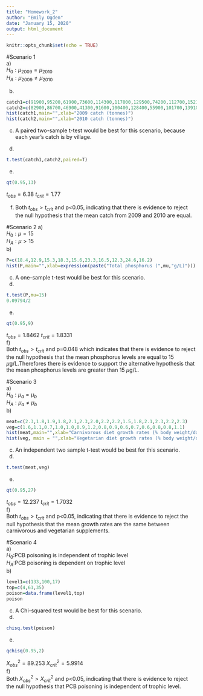 ```yaml
---
title: "Homework_2"
author: "Emily Ogden"
date: "January 15, 2020"
output: html_document
---
```


```r
knitr::opts_chunk$set(echo = TRUE)
```
#Scenario 1  
a)  
$H_0:\mu_{2009}=\mu_{2010}$  
$H_A:\mu_{2009}\neq\mu_{2010}$  

b)  
```r
catch1=c(91900,95200,61900,73600,114300,117000,129500,74200,112700,152100,90700,89400,127500,142200)
catch2=c(82900,86700,46900,41300,91600,100400,128400,55900,101700,139100,79300,76100,114100,139800)
hist(catch1,main="",xlab="2009 catch (tonnes)")
hist(catch2,main="",xlab="2010 catch (tonnes)")
```
  
c) A paired two-sample t-test would be best for this scenario, because each year's catch is by village.

d)  
```r
t.test(catch1,catch2,paired=T)
```
  
e)
```r
qt(0.95,13)
```

$t_{obs}=6.38$
$t_{crit}=1.77$

f)  
Both $t_{obs}>t_{crit}$ and p<0.05, indicating that there is evidence to reject the null hypothesis that the mean catch from 2009 and 2010 are equal. 

#Scenario 2
a)  
$H_0:\mu=15$  
$H_A:\mu>15$  
b)  
```r
P=c(18.4,12.9,15.3,18.3,15.6,23.3,16.5,12.3,24.6,16.2)
hist(P,main="",xlab=expression(paste("Total phosphorus (",mu,"g/L)")))
```
  
c)  
A one-sample t-test would be best for this scenario.  
d)  
```r
t.test(P,mu=15)
0.09794/2
```
  
e)  
```r
qt(0.95,9)
```
$t_{obs}=1.8462$
$t_{crit}=1.8331$  
f)  
Both $t_{obs}>t_{crit}$ and p=0.048 which indicates that there is evidence to reject the null hypothesis that the mean phosphorus levels are equal to 15 $\mu$g/L.Therefores there is evidence to support the alternative hypothesis that the mean phosphorus levels are greater than 15 $\mu$g/L.

#Scenario 3  
a)  
$H_0:\mu_a=\mu_b$  
$H_A:\mu_a\neq\mu_b$  
b)  
```r
meat=c(2.3,1.8,1.9,1.8,2.1,2.3,2.0,2.2,2.2,1.5,1.8,2.1,2.3,2.2,2.3)
veg=c(1.6,1.1,0.7,1.0,1.0,0.9,1.2,0.8,0.9,0.6,0.7,0.6,0.8,0.8,1.1)
hist(meat,main="",xlab="Carnivorous diet growth rates (% body weight/day)")
hist(veg, main = "",xlab="Vegetarian diet growth rates (% body weight/day)")
```
  
c)  
An independent two sample t-test would be best for this scenario. 
d)  
```r
t.test(meat,veg)
```
  
e)  
```r
qt(0.95,27)
```
$t_{obs}=12.237$
$t_{crit}=1.7032$  
f)  
Both $t_{obs}>t_{crit}$ and p<0.05, indicating that there is evidence to reject the null hypothesis that the mean growth rates are the same between carnivorous and vegetarian supplements.

#Scenario 4  
a)  
$H_0:$PCB poisoning is independent of trophic level  
$H_A:$PCB poisoning is dependent on trophic level  
b)  
```r
level1=c(133,100,17)
top=c(4,61,35)
poison=data.frame(level1,top)
poison
```
  
c)  
A Chi-squared test would be best for this scenario.  
d)  
```r
chisq.test(poison)
```
  
e)  
```r
qchisq(0.95,2)
```
$X^2_{obs}=89.253$
$X^2_{crit}=5.9914$   
f)   
Both $X^2_{obs}>X^2_{crit}$ and p<0.05, indicating that there is evidence to reject the null hypothesis that PCB poisoning is independent of trophic level.